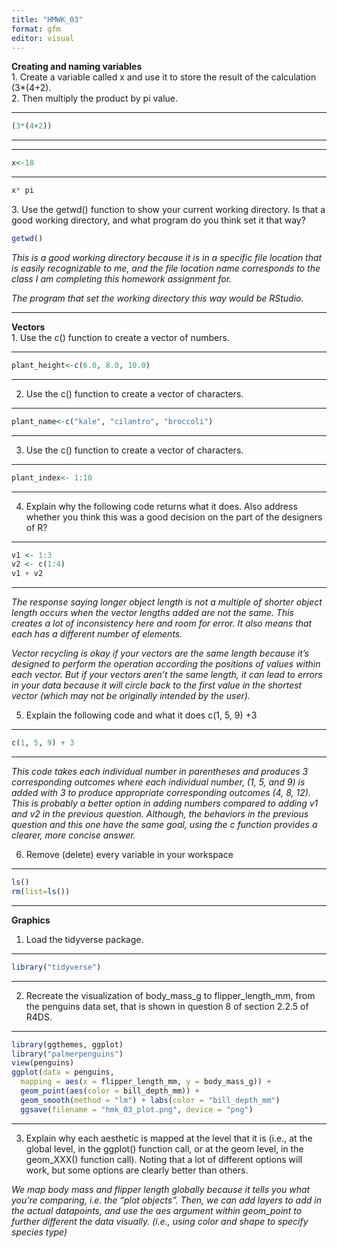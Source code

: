 ```yaml
---
title: "HMWK_03"
format: gfm
editor: visual
---
```


**Creating and naming variables**\
1. Create a variable called x and use it to store the result of the calculation (3\*(4+2).\
2. Then multiply the product by pi value.

------------------------------------------------------------------------

```r
(3*(4+2))  
```

------------------------------------------------------------------------

------------------------------------------------------------------------

```r
x<-18
```

------------------------------------------------------------------------

```r
x* pi
```

3\. Use the getwd() function to show your current working directory. Is that a good working directory, and what program do you think set it that way?

```r
getwd() 
```

*This is a good working directory because it is in a specific file location that is easily recognizable to me, and the file location name corresponds to the class I am completing this homework assignment for.*

*The program that set the working directory this way would be RStudio.*

------------------------------------------------------------------------

**Vectors**\
1. Use the c() function to create a vector of numbers.

------------------------------------------------------------------------

```r
plant_height<-c(6.0, 8.0, 10.0)  
```

------------------------------------------------------------------------

2.  Use the c() function to create a vector of characters.

------------------------------------------------------------------------

```r
plant_name<-c("kale", "cilantro", "broccoli")  
```

------------------------------------------------------------------------

3.  Use the c() function to create a vector of characters.

------------------------------------------------------------------------

```r
plant_index<- 1:10  
```

------------------------------------------------------------------------

4.  Explain why the following code returns what it does. Also address whether you think this was a good decision on the part of the designers of R?

------------------------------------------------------------------------

```r
v1 <- 1:3  
v2 <- c(1:4)  
v1 + v2  
```

------------------------------------------------------------------------

*The response saying longer object length is not a multiple of shorter object length occurs when the vector lengths added are not the same. This creates a lot of inconsistency here and room for error. It also means that each has a different number of elements.*

*Vector recycling is okay if your vectors are the same length because it's designed to perform the operation according the positions of values within each vector. But if your vectors aren't the same length, it can lead to errors in your data because it will circle back to the first value in the shortest vector (which may not be originally intended by the user).*

5.  Explain the following code and what it does c(1, 5, 9) +3

------------------------------------------------------------------------

```r
c(1, 5, 9) + 3  
```

------------------------------------------------------------------------

*This code takes each individual number in parentheses and produces 3 corresponding outcomes where each individual number, (1, 5, and 9) is added with 3 to produce appropriate corresponding outcomes (4, 8, 12). This is probably a better option in adding numbers compared to adding v1 and v2 in the previous question. Although, the behaviors in the previous question and this one have the same goal, using the c function provides a clearer, more concise answer.*

6.  Remove (delete) every variable in your workspace

------------------------------------------------------------------------

```r
ls()  
rm(list=ls())  
```

------------------------------------------------------------------------

**Graphics**

1.  Load the tidyverse package.

------------------------------------------------------------------------

```r
library("tidyverse")
```

------------------------------------------------------------------------

2.  Recreate the visualization of body_mass_g to flipper_length_mm, from the penguins data set, that is shown in question 8 of section 2.2.5 of R4DS.

------------------------------------------------------------------------

```r
library(ggthemes, ggplot)
library("palmerpenguins") 
view(penguins) 
ggplot(data = penguins,
  mapping = aes(x = flipper_length_mm, y = body_mass_g)) + 
  geom_point(aes(color = bill_depth_mm)) + 
  geom_smooth(method = "lm") + labs(color = "bill_depth_mm")
  ggsave(filename = "hmk_03_plot.png", device = "png")
```

------------------------------------------------------------------------

3.  Explain why each aesthetic is mapped at the level that it is (i.e., at the global level, in the ggplot() function call, or at the geom level, in the geom_XXX() function call). Noting that a lot of different options will work, but some options are clearly better than others.

*We map body mass and flipper length globally because it tells you what you're comparing, i.e. the "plot objects". Then, we can add layers to add in the actual datapoints, and use the aes argument within geom_point to further different the data visually. (i.e., using color and shape to specify species type)*
